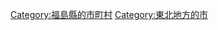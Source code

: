 {{Commonscat|Kitakata, Fukushima‎}}
{{Catmore}}

{{DEFAULTSORT:Kitakata-shi}}
[[Category:福島縣的市町村|Category:福島縣的市町村]]
[[Category:東北地方的市|Category:東北地方的市]]